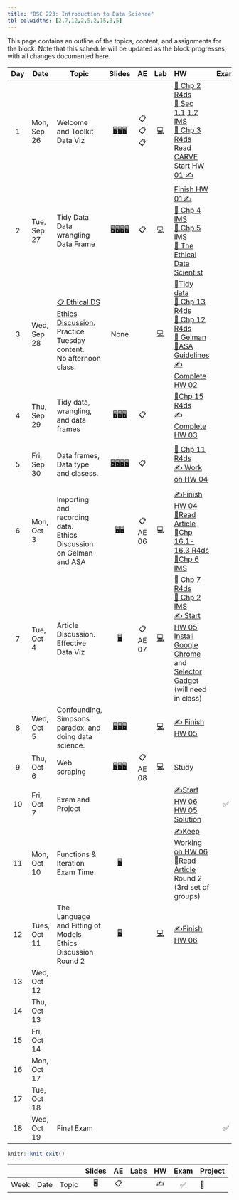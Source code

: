 ```yaml
---
title: "DSC 223: Introduction to Data Science"
tbl-colwidths: [2,7,12,2,5,2,15,3,5]
---
```


This page contains an outline of the topics, content, and assignments for the block. Note that this schedule will be updated as the block progresses, with all changes documented here.

::: column-screen-inset-right
| Day | Date         | Topic                                                                                                                                                      |                                                                                                                                                                               Slides                                                                                                                                                                                |    AE    |                                                Lab                                                | HW                                                                                                                                                                                                                                                                                                                                                                                                                                                                                                                                           | Exam | Project                                |
|:------:|--------|--------|:------:|:------:|:------:|:-------|:------:|:-------|
|  1  | Mon, Sep 26  | Welcome and Toolkit <br/> Data Viz                                                                                                                         |                                              [🖥️](/course-materials/_slides/u1-d01-welcome/u1-d01-welcome.pdf "u1-d01-welcome")[🖥️](/course-materials/_slides/u1-d02-toolkit-r/u1-d02-toolkit-r.pdf "u1-d02-toolkit-r")[🖥️](/course-materials/_slides/u1-d03-toolkit-git/u1-d03-toolkit-git.pdf "u1-d03-toolkit-git")                                               |  📋📋📋  |     [💻](/course-materials/lab-instructions/lab-01/lab-01-hello-r.html "Lab 01 Instructions")     | [📖 Chp 2 R4ds](https://r4ds.had.co.nz/explore-intro.html "Read Chapter 2 R4ds") <br/> [📖 Sec 1.1,1.2 IMS](https://openintro-ims.netlify.app/data-hello.html "Sec 1.1,1.2 IMS") <br/> [📖 Chp 3 R4ds](https://r4ds.had.co.nz/data-visualisation.html "Read Chapter 2 R4ds") <br/> Read [CARVE](/course-materials/documents/CARVE.pdf) <br/> [Start HW 01 ✍️](/course-materials/hw-instructions/hw-01/hw-01-pet-names.html "Your version available via GitHub")                                                                              |      |                                        |
|  2  | Tue, Sep 27  | Tidy Data <br/> Data wrangling <br/> Data Frame                                                                                                            |             [🖥️](/course-materials/_slides/u2-d01-data-viz/u2-d01-data-viz.pdf "u2-d01-data-viz")[🖥️](/course-materials/_slides/u2-d02-ggplot2/u2-d02-ggplot2.pdf "u2-d02-ggplot2")[🖥️](/course-materials/_slides/u2-d03-viz-num/u2-d03-viz-num.pdf "u2-d03-viz-num")[🖥️](/course-materials/_slides/u2-d04-viz-cat/u2-d04-viz-cat.pdf "u2-d04-viz-cat")             |    📋    |     [💻](/course-materials/lab-instructions/lab-01/lab-01-hello-r.html "Lab 01 Instructions")     | [Finish HW 01](/course-materials/hw-instructions/hw-01/hw-01-pet-names.html)[✍️](/course-materials/hw-instructions/hw-01/hw-01-pet-names.html "Your version available via GitHub") <br/> [📖 Chp 4 IMS](https://openintro-ims.netlify.app/explore-categorical.html "Sec 1.1,1.2 IMS") <br/> [📖 Chp 5 IMS](https://openintro-ims.netlify.app/explore-numerical.html "Read Chapter 2 R4ds") <br/> [📖 The Ethical Data Scientist](https://slate.com/technology/2016/02/how-to-bring-better-ethics-to-data-science.html "Read Chapter 2 R4ds") |      |                                        |
|  3  | Wed, Sep 28  | [📋 Ethical DS Ethics Discussion.](/course-materials/class-discussion/ethical_ds_discussion.qmd) <br/> Practice Tuesday content. <br/> No afternoon class. |                                                                                                                                                                                None                                                                                                                                                                                 |          |  [💻](/course-materials/lab-instructions/lab-02/lab-02-plastic-waste.html "Lab 02 Instructions")  | [📖Tidy data](https://www.jstatsoft.org/article/view/v059i10) <br/> [📖 Chp 13 R4ds](https://r4ds.had.co.nz/relational-data.html) <br/> [📖 Chp 12 R4ds](https://r4ds.had.co.nz/tidy-data.html) <br/> [📖 Gelman](http://www.stat.columbia.edu/~gelman/research/published/ChanceEthics14.pdf) <br/> [📖ASA Guidelines](https://www.amstat.org/your-career/ethical-guidelines-for-statistical-practice)<br/>[✍️Complete HW 02](/course-materials/hw-instructions/hw-02/hw-02-airbnb-edi.html "Your version available via GitHub")             |      |                                        |
|  4  | Thu, Sep 29  | Tidy data, wrangling, and data frames                                                                                                                      |                                     [🖥️](/course-materials/_slides/u2-d05-tidy-data/u2-d05-tidy-data.pdf "u2-d05-tidy-data")[🖥️](/course-materials/_slides/u2-d06-grammar-wrangle/u2-d06-grammar-wrangle.pdf "u2-d06-grammar-wrangle")[🖥️](/course-materials/_slides/u2-d07-single-df/u2-d07-single-df.pdf "u2-d07-single-df")                                      |    📋    |                                                                                                   | [📖Chp 15 R4ds](https://r4ds.had.co.nz/factors.html) <br/>[✍️ Complete HW 03](/course-materials/hw-instructions/hw-03/hw-03-accidents.html "Your version available via GitHub")                                                                                                                                                                                                                                                                                                                                                              |      | 📂Project Group Meeting                |
|  5  | Fri, Sep 30  | Data frames, Data type and clasess.                                                                                                                        | [🖥️](/course-materials/_slides/u2-d08-multi-df/u2-d08-multi-df.pdf "u2-d08-multi-df")[🖥️](/course-materials/_slides/u2-d09-tidying/u2-d09-tidying.pdf "u2-d09-tidying")[🖥️](/course-materials/_slides/u2-d10-data-types/u2-d10-data-types.pdf "u2-d10-data-types")[🖥️](/course-materials/_slides/u2-d11-data-classes/u2-d11-data-classes.pdf "u2-d11-data-classes") |    📋    |                                                                                                   | [📖 Chp 11 R4ds](https://r4ds.had.co.nz/data-import.html) <br/> [✍️ Work on HW 04](/course-materials/hw-instructions/hw-04/hw-04-college-majors.html "Your version available via GitHub")                                                                                                                                                                                                                                                                                                                                                    |      | 📂 Proposal Meetings. Afternoon class. |
|  6  | Mon, Oct 3   | Importing and recording data. <br/> Ethics Discussion on Gelman and ASA                                                                                    |                                                                                    [🖥️](/course-materials/_slides/u2-d12-data-import/u2-d12-data-import.pdf "u2-d12-data-import")[🖥️](/course-materials/_slides/u2-d13-data-recode/u2-d13-data-recode.pdf "u2-d13-data-recode")                                                                                     | 📋 AE 06 | [💻](/course-materials/lab-instructions/lab-03/lab-03-nobel-laureates.html "Lab 03 Instructions") | [✍️Finish HW 04](/course-materials/hw-instructions/hw-04/hw-04-college-majors.html "Due at 9am on Oct 4th")<br/>[📖Read Article](/course-materials/class-discussion/multiple_article_ethics_discussion.html)<br/>[📖Chp 16.1-16.3 R4ds](https://r4ds.had.co.nz/dates-and-times.html "Chp 16.1-16.3 R4ds")<br/>[📖Chp 6 IMS](https://openintro-ims.netlify.app/explore-applications.html "Chp 6 IMS")                                                                                                                                         |      |                                        |
|  7  | Tue, Oct 4   | Article Discussion.<br/>Effective Data Viz                                                                                                                 |                                                                                                                          [🖥️](/course-materials/_slides/u2-d14-effective-dataviz/u2-d14-effective-dataviz.pdf "u2-d14-effective-dataviz")                                                                                                                           | 📋 AE 07 |   [💻](/course-materials/lab-instructions/lab-04/lab-04-viz-sp-data.html "Lab 04 Instructions")   | [📖 Chp 7 R4ds](https://r4ds.had.co.nz/exploratory-data-analysis.html "Chp 7 R4ds")<br/>[📖 Chp 2 IMS](https://openintro-ims.netlify.app/data-design.html "Chp 2 IMS")<br/>[✍️ Start HW 05](/course-materials/hw-instructions/hw-05/hw-05-legos.html "Due at 9am on Oct 6th") <br/>[Install Google Chrome](https://support.google.com/chrome/answer/95346?hl=en&co=GENIE.Platform%3DDesktop) and [Selector Gadget](https://chrome.google.com/webstore/detail/selectorgadget/mhjhnkcfbdhnjickkkdbjoemdmbfginb?hl=en) (will need in class)     |      |                                        |
|  8  | Wed, Oct 5   | Confounding, Simpsons paradox, and doing data science.                                                                                                     |       [🖥️](/course-materials/_slides/u2-d15-studies-confounding/u2-d15-studies-confounding.pdf "u2-d15-studies-confounding")[🖥️](/course-materials/_slides/u2-d16-simpsons-paradox/u2-d16-simpsons-paradox.pdf "u2-d16-simpsons-paradox")[🖥️](/course-materials/_slides/u2-d17-doing-data-science/u2-d17-doing-data-science.pdf "u2-d17-doing-data-science")        |          | [💻](/course-materials/lab-instructions/lab-05/lab-05-wrangle-sp-data.html "Lab 05 Instructions") | [✍️ Finish HW 05](/course-materials/hw-instructions/hw-05/hw-05-legos.html "Due at 9am on Oct 6th")                                                                                                                                                                                                                                                                                                                                                                                                                                          |      |                                        |
|  9  | Thu, Oct 6   | Web scraping                                                                                                                                               |                                 [🖥️](/course-materials/_slides/u2-d18-web-scrape/u2-d18-web-scrape.pdf "u2-d18-web-scrape")[🖥️](/course-materials/_slides/u2-d19-top-250-imdb/u2-d19-top-250-imdb.pdf "u2-d19-top-250-imdb")[🖥️](/course-materials/_slides/u2-d20-considerations/u2-d20-considerations.pdf "u2-d20-considerations")                                 | 📋 AE 08 |    [💻](/course-materials/lab-instructions/lab-06/lab-06-sad-plots.html "Lab 06 Instructions")    | Study                                                                                                                                                                                                                                                                                                                                                                                                                                                                                                                                        |      |                                        |
| 10  | Fri, Oct 7   | Exam and Project                                                                                                                                           |                                                                                                                                                                                                                                                                                                                                                                     |          |                                                                                                   | [✍️Start HW 06](/course-materials/hw-instructions/hw-06/hw-06-money-in-politics.html "Due at 9am on Oct 12th")<br/> [HW 05 Solution](https://moodle.cornellcollege.edu/pluginfile.php/324427/mod_resource/content/1/HW_05_anonymous.html "HW 05 Solution")                                                                                                                                                                                                                                                                                   |  ✅  | 📂Project Update Meeting               |
| 11  | Mon, Oct 10  | Functions & Iteration <br/> Exam Time                                                                                                                      |                                                                                                                                          [🖥️](/course-materials/slides/functions_iteration.qmd "functions and iteration")                                                                                                                                           |          |                                                                                                   | [✍️Keep Working on HW 06](/course-materials/hw-instructions/hw-06/hw-06-money-in-politics.html "Due at 9am on Oct 12th")<br/> [📖Read Article](/course-materials/class-discussion/multiple_article_ethics_discussion.html) Round 2 (3rd set of groups)                                                                                                                                                                                                                                                                                       |      |                                        |
| 12  | Tues, Oct 11 | The Language and Fitting of Models<br/> Ethics Discussion Round 2                                                                                          |                                                                                                                                     [🖥️](/course-materials/slides/language_fitting_models.qmd "language and fitting of models")                                                                                                                                     |          |     [💻](/course-materials/lab-instructions/lab-08/lab-08-uoe-art.html "Lab 08 Instructions")     | [✍️Finish HW 06](/course-materials/hw-instructions/hw-06/hw-06-money-in-politics.html "Due at 9am on Oct 12th")                                                                                                                                                                                                                                                                                                                                                                                                                              |      |                                        |
| 13  | Wed, Oct 12  |                                                                                                                                                            |                                                                                                                                                                                                                                                                                                                                                                     |          |                                                                                                   |                                                                                                                                                                                                                                                                                                                                                                                                                                                                                                                                              |      |                                        |
| 14  | Thu, Oct 13  |                                                                                                                                                            |                                                                                                                                                                                                                                                                                                                                                                     |          |                                                                                                   |                                                                                                                                                                                                                                                                                                                                                                                                                                                                                                                                              |      |                                        |
| 15  | Fri, Oct 14  |                                                                                                                                                            |                                                                                                                                                                                                                                                                                                                                                                     |          |                                                                                                   |                                                                                                                                                                                                                                                                                                                                                                                                                                                                                                                                              |      | 📂                                     |
| 16  | Mon, Oct 17  |                                                                                                                                                            |                                                                                                                                                                                                                                                                                                                                                                     |          |                                                                                                   |                                                                                                                                                                                                                                                                                                                                                                                                                                                                                                                                              |      |                                        |
| 17  | Tue, Oct 18  |                                                                                                                                                            |                                                                                                                                                                                                                                                                                                                                                                     |          |                                                                                                   |                                                                                                                                                                                                                                                                                                                                                                                                                                                                                                                                              |      | 📂                                     |
| 18  | Wed, Oct 19  | Final Exam                                                                                                                                                 |                                                                                                                                                                                                                                                                                                                                                                     |          |                                                                                                   |                                                                                                                                                                                                                                                                                                                                                                                                                                                                                                                                              |  ✅  |                                        |
:::

```r
knitr::knit_exit()
```

|      |      |       | Slides | AE  | Labs | HW  | Exam | Project |
|------|------|-------|:------:|:---:|:----:|:---:|:----:|:--------|
| Week | Date | Topic |   🖥️   | 📋  |      | ✍️  |  ✅  | 📂      |
